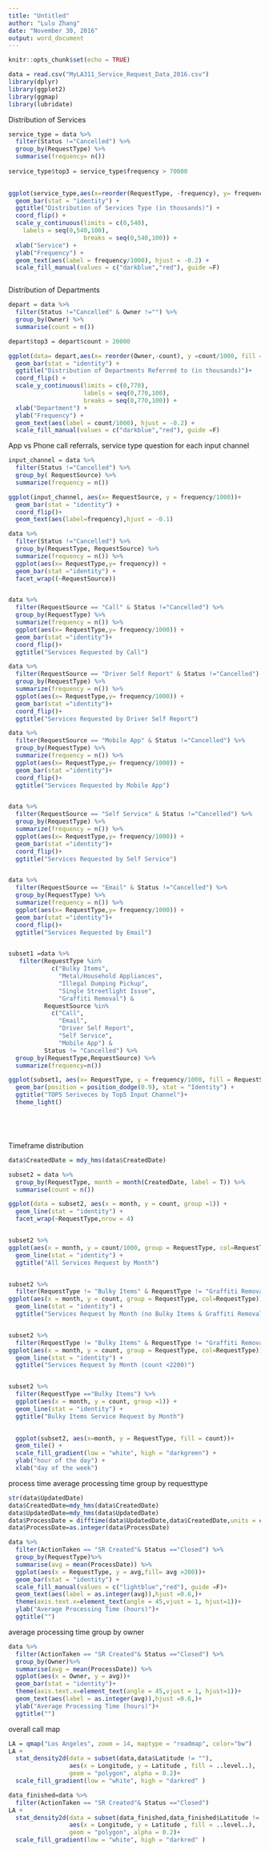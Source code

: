 ```yaml
---
title: "Untitled"
author: "Lulu Zhang"
date: "November 30, 2016"
output: word_document
---
```


```r
knitr::opts_chunk$set(echo = TRUE)
```


```r
data = read.csv("MyLA311_Service_Request_Data_2016.csv")
library(dplyr)
library(ggplot2)
library(ggmap)
library(lubridate)
```


Distribution of Services
```r
service_type = data %>%
  filter(Status !="Cancelled") %>%
  group_by(RequestType) %>%
  summarise(frequency= n())
  
service_type$top3 = service_type$frequency > 70000

  
ggplot(service_type,aes(x=reorder(RequestType, -frequency), y= frequency/1000, fill = top3)) +
  geom_bar(stat = "identity") +
  ggtitle("Distribution of Services Type (in thousands)") +
  coord_flip() +
  scale_y_continuous(limits = c(0,540),
    labels = seq(0,540,100),
                     breaks = seq(0,540,100)) +
  xlab("Service") +
  ylab("Frequency") +
  geom_text(aes(label = frequency/1000), hjust = -0.2) +
  scale_fill_manual(values = c("darkblue","red"), guide =F)



```


Distribution of Departments
```r
depart = data %>%
  filter(Status !="Cancelled" & Owner !="") %>%
  group_by(Owner) %>%
  summarise(count = n())

depart$top3 = depart$count > 20000

ggplot(data= depart,aes(x= reorder(Owner,-count), y =count/1000, fill = top3)) +
  geom_bar(stat = "identity") +
  ggtitle("Distribution of Departments Referred to (in thousands)")+
  coord_flip() +
  scale_y_continuous(limits = c(0,770),
                     labels = seq(0,770,100),
                     breaks = seq(0,770,100)) +
  xlab("Department") +
  ylab("Frequency") +
  geom_text(aes(label = count/1000), hjust = -0.2) +
  scale_fill_manual(values = c("darkblue","red"), guide =F)
```



App vs Phone call referrals, service type question for each input channel
```r
input_channel = data %>%
  filter(Status !="Cancelled") %>%
  group_by( RequestSource) %>%
  summarize(frequency = n())

ggplot(input_channel, aes(x= RequestSource, y = frequency/1000))+
  geom_bar(stat = "identity") +
  coord_flip()+
  geom_text(aes(label=frequency),hjust = -0.1)

data %>%
  filter(Status !="Cancelled") %>%
  group_by(RequestType, RequestSource) %>%
  summarize(frequency = n()) %>%
  ggplot(aes(x= RequestType,y= frequency)) +
  geom_bar(stat ="identity") +
  facet_wrap((~RequestSource))


data %>%
  filter(RequestSource == "Call" & Status !="Cancelled") %>%
  group_by(RequestType) %>%
  summarize(frequency = n()) %>%
  ggplot(aes(x= RequestType,y= frequency/1000)) +
  geom_bar(stat ="identity")+
  coord_flip()+
  ggtitle("Services Requested by Call")

data %>%
  filter(RequestSource == "Driver Self Report" & Status !="Cancelled") %>%
  group_by(RequestType) %>%
  summarize(frequency = n()) %>%
  ggplot(aes(x= RequestType,y= frequency/1000)) +
  geom_bar(stat ="identity")+
  coord_flip()+
  ggtitle("Services Requested by Driver Self Report")

data %>%
  filter(RequestSource == "Mobile App" & Status !="Cancelled") %>%
  group_by(RequestType) %>%
  summarize(frequency = n()) %>%
  ggplot(aes(x= RequestType,y= frequency/1000)) +
  geom_bar(stat ="identity")+
  coord_flip()+
  ggtitle("Services Requested by Mobile App")


data %>%
  filter(RequestSource == "Self Service" & Status !="Cancelled") %>%
  group_by(RequestType) %>%
  summarize(frequency = n()) %>%
  ggplot(aes(x= RequestType,y= frequency/1000)) +
  geom_bar(stat ="identity")+
  coord_flip()+
  ggtitle("Services Requested by Self Service")


data %>%
  filter(RequestSource == "Email" & Status !="Cancelled") %>%
  group_by(RequestType) %>%
  summarize(frequency = n()) %>%
  ggplot(aes(x= RequestType,y= frequency/1000)) +
  geom_bar(stat ="identity")+
  coord_flip()+
  ggtitle("Services Requested by Email")


subset1 =data %>% 
   filter(RequestType %in% 
            c("Bulky Items",
              "Metal/Household Appliances",
              "Illegal Dumping Pickup",
              "Single Streetlight Issue",
              "Graffiti Removal") &
          RequestSource %in% 
            c("Call",
              "Email",
              "Driver Self Report",
              "Self Service",
              "Mobile App") &
          Status != "Cancelled") %>%
  group_by(RequestType,RequestSource) %>%
  summarize(frequency=n())

ggplot(subset1, aes(x= RequestType, y = frequency/1000, fill = RequestSource))+
  geom_bar(position = position_dodge(0.9), stat = "Identity") +
  ggtitle("TOP5 Seriveces by Top5 Input Channel")+
  theme_light()






```



Timeframe distribution
```r

data$CreatedDate = mdy_hms(data$CreatedDate)

subset2 = data %>%
  group_by(RequestType, month = month(CreatedDate, label = T)) %>%
  summarise(count = n())

ggplot(data = subset2, aes(x = month, y = count, group =1)) +
  geom_line(stat = "identity") +
  facet_wrap(~RequestType,nrow = 4)


subset2 %>%
ggplot(aes(x = month, y = count/1000, group = RequestType, col=RequestType)) +
  geom_line(stat = "identity") +
  ggtitle("All Services Request by Month")


subset2 %>%
  filter(RequestType != "Bulky Items" & RequestType != "Graffiti Removal") %>%
ggplot(aes(x = month, y = count, group = RequestType, col=RequestType)) +
  geom_line(stat = "identity") +
  ggtitle("Services Request by Month (no Bulky Items & Graffiti Removal)")


subset2 %>%
  filter(RequestType != "Bulky Items" & RequestType != "Graffiti Removal"& RequestType != "Illegal Dumping Pickup"& RequestType != "Metal/Household Appliances"& RequestType != "Electronic Waste"& RequestType != "Dead Animal Removal") %>%
ggplot(aes(x = month, y = count, group = RequestType, col=RequestType)) +
  geom_line(stat = "identity") +
  ggtitle("Services Request by Month (count <2200)")


subset2 %>%
  filter(RequestType =="Bulky Items") %>%
  ggplot(aes(x = month, y = count, group =1)) +
  geom_line(stat = "identity") +
  ggtitle("Bulky Items Service Request by Month")
  

  ggplot(subset2, aes(x=month, y = RequestType, fill = count))+
  geom_tile() +
  scale_fill_gradient(low = "white", high = "darkgreen") +
  ylab("hour of the day") +
  xlab("day of the week")


```
process time
average processing time group by requesttype
```r
str(data$UpdatedDate)
data$CreatedDate=mdy_hms(data$CreatedDate)
data$UpdatedDate=mdy_hms(data$UpdatedDate)
data$ProcessDate = difftime(data$UpdatedDate,data$CreatedDate,units = c("hours"))
data$ProcessDate=as.integer(data$ProcessDate)

data %>%
  filter(ActionTaken == "SR Created"& Status =="Closed") %>%
  group_by(RequestType)%>%
  summarise(avg = mean(ProcessDate)) %>%
  ggplot(aes(x = RequestType, y = avg,fill= avg >200))+
  geom_bar(stat = "identity") +
  scale_fill_manual(values = c("lightblue","red"), guide =F)+
  geom_text(aes(label = as.integer(avg)),hjust =0.6,)+
  theme(axis.text.x=element_text(angle = 45,vjust = 1, hjust=1))+
  ylab("Average Processing Time (hours)")+
  ggtitle("")
```

average processing time group by owner

```r
data %>%
  filter(ActionTaken == "SR Created"& Status =="Closed") %>%
  group_by(Owner)%>%
  summarise(avg = mean(ProcessDate)) %>%
  ggplot(aes(x = Owner, y = avg))+
  geom_bar(stat = "identity")+
  theme(axis.text.x=element_text(angle = 45,vjust = 1, hjust=1))+
  geom_text(aes(label = as.integer(avg)),hjust =0.6,)+
  ylab("Average Processing Time (hours)")+
  ggtitle("")
```
overall call map
```r
LA = qmap("Los Angeles", zoom = 14, maptype = "roadmap", color="bw")
LA +
  stat_density2d(data = subset(data,data$Latitude != ""),
                 aes(x = Longitude, y = Latitude , fill = ..level..),
                 geom = "polygon", alpha = 0.2)+
  scale_fill_gradient(low = "white", high = "darkred" )
```


```r
data_finished=data %>%
  filter(ActionTaken == "SR Created"& Status =="Closed")
LA +
  stat_density2d(data = subset(data_finished,data_finished$Latitude != ""),
                 aes(x = Longitude, y = Latitude , fill = ..level..),
                 geom = "polygon", alpha = 0.2)+
  scale_fill_gradient(low = "white", high = "darkred" )
```



